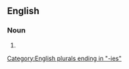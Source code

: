==English==

===Noun===
{{head|en|noun form}}

# {{plural of|en|disunity}}

[[Category:English plurals ending in "-ies"]]